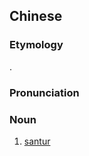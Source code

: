 ==Chinese==
{{zh-forms|s=桑图尔|gloss=-}}
{{wikipedia|lang=zh}}

===Etymology===
{{bor|zh|fa|سنتور‎|tr=santur}}.

===Pronunciation===
{{zh-pron
|m=sāngtú'ěr
|c=song1 tou4 ji5
|cat=n
}}

===Noun===
{{zh-noun}}

# {{lb|zh|musical instrument}} [[santur]] {{gloss|hammered dulcimer of Persian origin}}